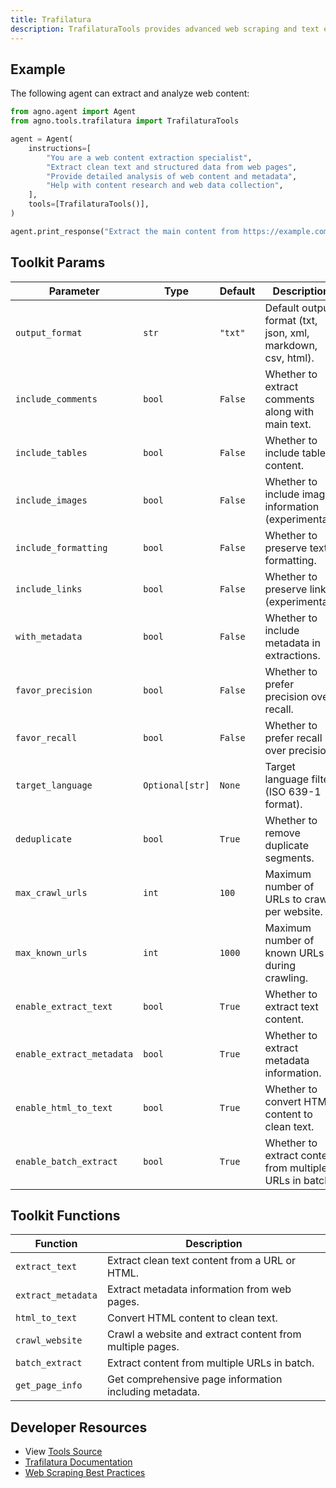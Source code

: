 ```yaml
---
title: Trafilatura
description: TrafilaturaTools provides advanced web scraping and text extraction capabilities with support for crawling and content analysis.
---
```


## Example

The following agent can extract and analyze web content:

```python
from agno.agent import Agent
from agno.tools.trafilatura import TrafilaturaTools

agent = Agent(
    instructions=[
        "You are a web content extraction specialist",
        "Extract clean text and structured data from web pages",
        "Provide detailed analysis of web content and metadata",
        "Help with content research and web data collection",
    ],
    tools=[TrafilaturaTools()],
)

agent.print_response("Extract the main content from https://example.com/article", stream=True)
```

## Toolkit Params

| Parameter            | Type                | Default     | Description                                                    |
| -------------------- | ------------------- | ----------- | -------------------------------------------------------------- |
| `output_format`      | `str`               | `"txt"`     | Default output format (txt, json, xml, markdown, csv, html). |
| `include_comments`   | `bool`              | `False`     | Whether to extract comments along with main text.            |
| `include_tables`     | `bool`              | `False`     | Whether to include table content.                            |
| `include_images`     | `bool`              | `False`     | Whether to include image information (experimental).         |
| `include_formatting` | `bool`              | `False`     | Whether to preserve text formatting.                         |
| `include_links`      | `bool`              | `False`     | Whether to preserve links (experimental).                    |
| `with_metadata`      | `bool`              | `False`     | Whether to include metadata in extractions.                  |
| `favor_precision`    | `bool`              | `False`     | Whether to prefer precision over recall.                     |
| `favor_recall`       | `bool`              | `False`     | Whether to prefer recall over precision.                     |
| `target_language`    | `Optional[str]`     | `None`      | Target language filter (ISO 639-1 format).                  |
| `deduplicate`        | `bool`              | `True`      | Whether to remove duplicate segments.                        |
| `max_crawl_urls`     | `int`               | `100`       | Maximum number of URLs to crawl per website.                |
| `max_known_urls`     | `int`               | `1000`      | Maximum number of known URLs during crawling.               |
| `enable_extract_text` | `bool`              | `True`      | Whether to extract text content.                            |
| `enable_extract_metadata` | `bool`              | `True`      | Whether to extract metadata information.                    |
| `enable_html_to_text` | `bool`              | `True`      | Whether to convert HTML content to clean text.              |
| `enable_batch_extract` | `bool`              | `True`      | Whether to extract content from multiple URLs in batch.     |


## Toolkit Functions

| Function              | Description                                                      |
| --------------------- | ---------------------------------------------------------------- |
| `extract_text`        | Extract clean text content from a URL or HTML.                  |
| `extract_metadata`    | Extract metadata information from web pages.                    |
| `html_to_text`        | Convert HTML content to clean text.                             |
| `crawl_website`       | Crawl a website and extract content from multiple pages.        |
| `batch_extract`       | Extract content from multiple URLs in batch.                    |
| `get_page_info`       | Get comprehensive page information including metadata.          |


## Developer Resources

- View [Tools Source](https://github.com/agno-agi/agno/blob/main/libs/agno/agno/tools/trafilatura.py)
- [Trafilatura Documentation](https://trafilatura.readthedocs.io/)
- [Web Scraping Best Practices](https://trafilatura.readthedocs.io/en/latest/corefunctions.html)
